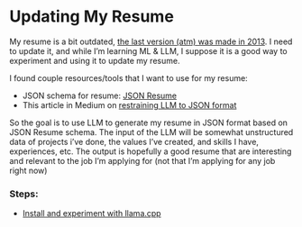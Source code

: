 # Updating My Resume

My resume is a bit outdated, [the last version (atm) was made in 2013](https://github.com/mudiarto/resume/tree/c263795bd5683e640a0a7d2f4572f74256e0ae40). I need to update it, and while I'm learning ML & LLM, I suppose it is a good way to experiment and using it to update my resume.

I found couple resources/tools that I want to use for my resume:

- JSON schema for resume: [JSON Resume](https://jsonresume.org/)
- This article in Medium on [restraining LLM to JSON format](https://mychen76.medium.com/practical-techniques-to-constraint-llm-output-in-json-format-e3e72396c670)

So the goal is to use LLM to generate my resume in JSON format based on JSON Resume schema.
The input of the LLM will be somewhat unstructured data of projects i've done, the values I've created, and skills I have, experiences, etc. The output is hopefully a good resume that are interesting and relevant to the job I'm applying for (not that I'm applying for any job right now)


### Steps:

- [Install and experiment with llama.cpp](/extras/20240427-llamacpp-experiment.html)

